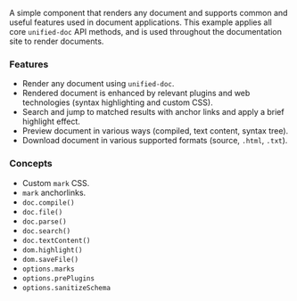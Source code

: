 
<SourceCode source="examples/doc-preview" />

A simple component that renders any document and supports common and useful features used in document applications.  This example applies all core `unified-doc` API methods, and is used throughout the documentation site to render documents.

### Features
- Render any document using `unified-doc`.
- Rendered document is enhanced by relevant plugins and web technologies (syntax highlighting and custom CSS).
- Search and jump to matched results with anchor links and apply a brief highlight effect.
- Preview document in various ways (compiled, text content, syntax tree).
- Download document in various supported formats (source, `.html`, `.txt`).

### Concepts
- Custom `mark` CSS.
- `mark` anchorlinks.
- `doc.compile()`
- `doc.file()`
- `doc.parse()`
- `doc.search()`
- `doc.textContent()`
- `dom.highlight()`
- `dom.saveFile()`
- `options.marks`
- `options.prePlugins`
- `options.sanitizeSchema`

<DocPreviewExample />
